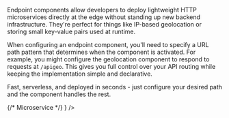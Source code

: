 Endpoint components allow developers to deploy lightweight HTTP microservices directly at the edge without standing up new backend infrastructure.
They're perfect for things like IP-based geolocation or storing small key-value pairs used at runtime.

When configuring an endpoint component, you'll need to specify a URL path pattern that determines when the component is activated. 
For example, you might configure the geolocation component to respond to requests at `/apigeo`. 
This gives you full control over your API routing while keeping the implementation simple and declarative.

Fast, serverless, and deployed in seconds - just configure your desired path and the component handles the rest.

<CardGroup cols={2}>
  {/* Microservice */}
  <Card title="Geolocation" href="/components/endpoint/geolocation" horizontal={true} icon={<img src="/images/logos/geolocation.svg" alt="Geolocation" />} />
</CardGroup>